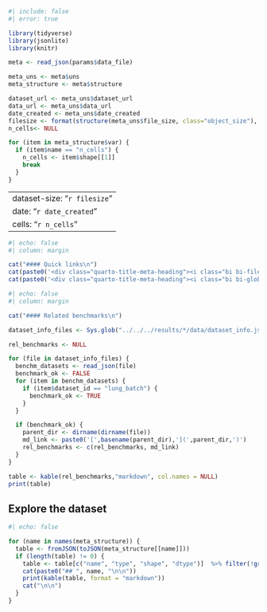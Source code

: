 ```r
#| include: false
#| error: true

library(tidyverse)
library(jsonlite)
library(knitr)

meta <- read_json(params$data_file)

meta_uns <- meta$uns
meta_structure <- meta$structure

dataset_url <- meta_uns$dataset_url
data_url <- meta_uns$data_url
date_created <- meta_uns$date_created
filesize <- format(structure(meta_uns$file_size, class="object_size"), units="auto", standard="IEC", digits=2)
n_cells<- NULL

for (item in meta_structure$var) {
  if (item$name == "n_cells") {
    n_cells <- item$shape[[1]]
    break
  }
}
```

---
dataset-size: "`r filesize`"
date: "`r date_created`"
cells: "`r n_cells`"
---



```r
#| echo: false
#| column: margin

cat("#### Quick links\n")
cat(paste0('<div class="quarto-title-meta-heading"><i class="bi bi-file-earmark-text"></i> [Documentation](',dataset_url,')</div>\n'))
cat(paste0('<div class="quarto-title-meta-heading"><i class="bi bi-globe"></i> [Source](',data_url,')</div>\n'))

```

```r
#| echo: false
#| column: margin

cat("#### Related benchmarks\n")

dataset_info_files <- Sys.glob("../../../results/*/data/dataset_info.json")

rel_benchmarks <- NULL

for (file in dataset_info_files) {
  benchm_datasets <- read_json(file)
  benchmark_ok <- FALSE
  for (item in benchm_datasets) {
    if (item$dataset_id == "lung_batch") {
      benchmark_ok <- TRUE
    }
  }

  if (benchmark_ok) {
    parent_dir <- dirname(dirname(file))
    md_link <- paste0('[',basename(parent_dir),'](',parent_dir,')')
    rel_benchmarks <- c(rel_benchmarks, md_link)
  }
}

table <- kable(rel_benchmarks,"markdown", col.names = NULL)
print(table)

```


## Explore the dataset

::: {.panel-tabset}


```r
#| echo: false

for (name in names(meta_structure)) {
  table <- fromJSON(toJSON(meta_structure[[name]]))
  if (length(table) != 0) {
    table <- table[c("name", "type", "shape", "dtype")]  %>% filter(!grepl("^_",table$name))
    cat(paste0("## ", name, "\n\n"))
    print(kable(table, format = "markdown"))
    cat("\n\n")
  }
}

```

:::

